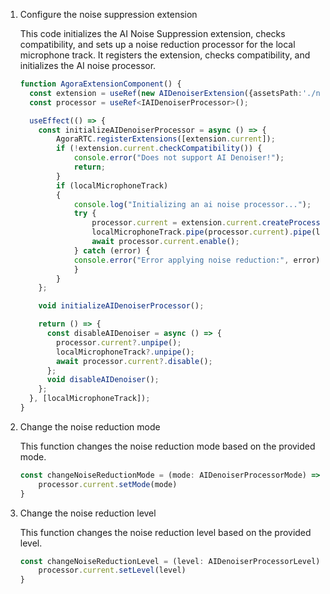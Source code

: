 <PlatformWrapper platform="react-js">

1. Configure the noise suppression extension
    
    This code initializes the <Vg k="COMPANY"/> AI Noise Suppression extension, checks compatibility, and sets up a noise reduction processor for the local microphone track. It registers the extension, checks compatibility, and initializes the AI noise processor.
    
    ```typescript
    function AgoraExtensionComponent() {
      const extension = useRef(new AIDenoiserExtension({assetsPath:'./node_modules/agora-extension-ai-denoiser/external'}));
      const processor = useRef<IAIDenoiserProcessor>();

      useEffect(() => {
        const initializeAIDenoiserProcessor = async () => {
            AgoraRTC.registerExtensions([extension.current]);
            if (!extension.current.checkCompatibility()) {
                console.error("Does not support AI Denoiser!");
                return;
            }
            if (localMicrophoneTrack) 
            {
                console.log("Initializing an ai noise processor...");
                try {
                    processor.current = extension.current.createProcessor();
                    localMicrophoneTrack.pipe(processor.current).pipe(localMicrophoneTrack.processorDestination);
                    await processor.current.enable();
                } catch (error) {
                console.error("Error applying noise reduction:", error);
                }
            }
        };

        void initializeAIDenoiserProcessor();

        return () => {
          const disableAIDenoiser = async () => {
            processor.current?.unpipe();
            localMicrophoneTrack?.unpipe();
            await processor.current?.disable();
          };
          void disableAIDenoiser();
        };
      }, [localMicrophoneTrack]);
    }
    ```

1. Change the noise reduction mode

    This function changes the noise reduction mode based on the provided mode.

    ```typescript
    const changeNoiseReductionMode = (mode: AIDenoiserProcessorMode) => {
        processor.current.setMode(mode)
    }
    ```

1. Change the noise reduction level

    This function changes the noise reduction level based on the provided level.

    ```typescript
    const changeNoiseReductionLevel = (level: AIDenoiserProcessorLevel) => {
        processor.current.setLevel(level)
    }
    ```

</PlatformWrapper>

